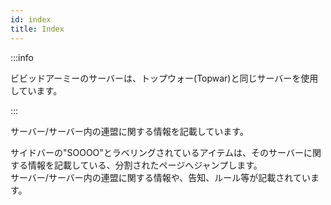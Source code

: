 ```yaml
---
id: index
title: Index
---
```


:::info

ビビッドアーミーのサーバーは、トップウォー(Topwar)と同じサーバーを使用しています。

:::

サーバー/サーバー内の連盟に関する情報を記載しています。

サイドバーの"SOOOO"とラベリングされているアイテムは、そのサーバーに関する情報を記載している、分割されたページへジャンプします。  
サーバー/サーバー内の連盟に関する情報や、告知、ルール等が記載されています。
